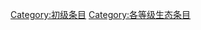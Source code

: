 {{catmore1|[[WikiProject:生态|WikiProject:生态]]}}
{{Articles by Quality|topic=生态|project=生态|format=TOC}}
{{emptycat}}

[[Category:初级条目|Category:初级条目]]
[[Category:各等级生态条目|Category:各等级生态条目]]